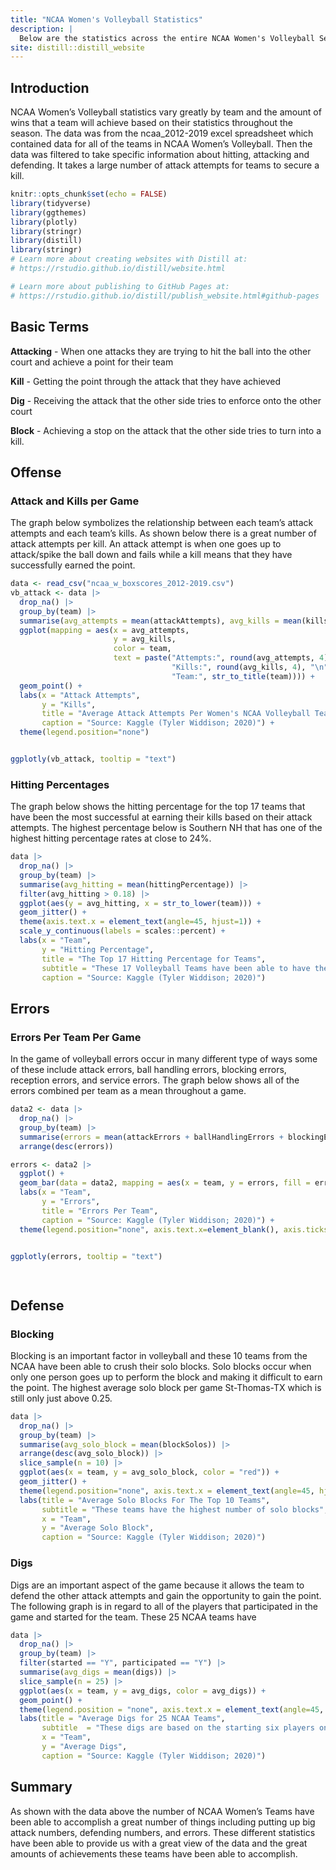 ```yaml
---
title: "NCAA Women's Volleyball Statistics"
description: |
  Below are the statistics across the entire NCAA Women's Volleyball Seasons from 2012-2019!
site: distill::distill_website
---
```

## Introduction
NCAA Women's Volleyball statistics vary greatly by team and the amount of wins that a team will achieve based on their statistics throughout the season. The data was from the ncaa_2012-2019 excel spreadsheet which contained data for all of the teams in NCAA Women's Volleyball. Then the data was filtered to take specific information about hitting, attacking and defending. It takes a large number of attack attempts for teams to secure a kill.

```r
knitr::opts_chunk$set(echo = FALSE)
library(tidyverse)
library(ggthemes)
library(plotly)
library(stringr)
library(distill)
library(stringr)
# Learn more about creating websites with Distill at:
# https://rstudio.github.io/distill/website.html

# Learn more about publishing to GitHub Pages at:
# https://rstudio.github.io/distill/publish_website.html#github-pages

```
## Basic Terms

**Attacking** - When one attacks they are trying to hit the ball into the other court and achieve a point for their team

**Kill** - Getting the point through the attack that they have achieved

**Dig** - Receiving the attack that the other side tries to enforce onto the other court

**Block** - Achieving a stop on the attack that the other side tries to turn into a kill.


## Offense

### Attack and Kills per Game 

The graph below symbolizes the relationship between each team's attack attempts and each team's kills. As shown below there is a great number of attack attempts per kill. An attack attempt is when one goes up to attack/spike the ball down and fails while a kill means that they have successfully earned the point.

```r
data <- read_csv("ncaa_w_boxscores_2012-2019.csv")
vb_attack <- data |>
  drop_na() |>
  group_by(team) |>
  summarise(avg_attempts = mean(attackAttempts), avg_kills = mean(kills)) |>
  ggplot(mapping = aes(x = avg_attempts, 
                       y = avg_kills, 
                       color = team,
                       text = paste("Attempts:", round(avg_attempts, 4), "\n", 
                                    "Kills:", round(avg_kills, 4), "\n",
                                    "Team:", str_to_title(team)))) +
  geom_point() +
  labs(x = "Attack Attempts", 
       y = "Kills",
       title = "Average Attack Attempts Per Women's NCAA Volleyball Team",
       caption = "Source: Kaggle (Tyler Widdison; 2020)") +
  theme(legend.position="none")


ggplotly(vb_attack, tooltip = "text")

```

### Hitting Percentages
The graph below shows the hitting percentage for the top 17 teams that have been the most successful at earning their kills based on their attack attempts. The highest percentage below is Southern NH that has one of the highest hitting percentage rates at close to 24%. 

```r
data |>
  drop_na() |>
  group_by(team) |>
  summarise(avg_hitting = mean(hittingPercentage)) |>
  filter(avg_hitting > 0.18) |>
  ggplot(aes(y = avg_hitting, x = str_to_lower(team))) +
  geom_jitter() +
  theme(axis.text.x = element_text(angle=45, hjust=1)) + 
  scale_y_continuous(labels = scales::percent) +
  labs(x = "Team",
       y = "Hitting Percentage",
       title = "The Top 17 Hitting Percentage for Teams",
       subtitle = "These 17 Volleyball Teams have been able to have the highest hitting percentages out of all of the\n NCAA Women's Volleyball Teams",
       caption = "Source: Kaggle (Tyler Widdison; 2020)")
```
## Errors

### Errors Per Team Per Game
In the game of volleyball errors occur in many different type of ways some of these include attack errors, ball handling errors, blocking errors, reception errors, and service errors. The graph below shows all of the errors combined per team as a mean throughout a game. 

```r
data2 <- data |>
  drop_na() |>
  group_by(team) |>
  summarise(errors = mean(attackErrors + ballHandlingErrors + blockingErrors + receptionErrors + serviceErrors)) |>
  arrange(desc(errors))

errors <- data2 |>
  ggplot() +
  geom_bar(data = data2, mapping = aes(x = team, y = errors, fill = errors, text = paste("Errors:", round(errors, 4), "\n", "Team:", str_to_title(team))), stat = "identity", alpha = 0.5) +
  labs(x = "Team",
       y = "Errors",
       title = "Errors Per Team",
       caption = "Source: Kaggle (Tyler Widdison; 2020)") +
  theme(legend.position="none", axis.text.x=element_blank(), axis.ticks.x=element_blank())


ggplotly(errors, tooltip = "text")

  
```
## Defense

### Blocking

Blocking is an important factor in volleyball and these 10 teams from the NCAA have been able to crush their solo blocks. Solo blocks occur when only one person goes up to perform the block and making it difficult to earn the point. The highest average solo block per game St-Thomas-TX which is still only just above 0.25.

```r
data |>
  drop_na() |>
  group_by(team) |>
  summarise(avg_solo_block = mean(blockSolos)) |>
  arrange(desc(avg_solo_block)) |>
  slice_sample(n = 10) |>
  ggplot(aes(x = team, y = avg_solo_block, color = "red")) +
  geom_jitter() +
  theme(legend.position="none", axis.text.x = element_text(angle=45, hjust=1)) +
  labs(title = "Average Solo Blocks For The Top 10 Teams",
       subtitle = "These teams have the highest number of solo blocks",
       x = "Team",
       y = "Average Solo Block",
       caption = "Source: Kaggle (Tyler Widdison; 2020)")
```

### Digs

Digs are an important aspect of the game because it allows the team to defend the other attack attempts and gain the opportunity to gain the point. The following graph is in regard to all of the players that participated in the game and started for the team. These 25 NCAA teams have 

```r
data |>
  drop_na() |>
  group_by(team) |>
  filter(started == "Y", participated == "Y") |>
  summarise(avg_digs = mean(digs)) |>
  slice_sample(n = 25) |>
  ggplot(aes(x = team, y = avg_digs, color = avg_digs)) +
  geom_point() +
  theme(legend.position = "none", axis.text.x = element_text(angle=45, hjust=1)) +
  labs(title = "Average Digs for 25 NCAA Teams",
       subtitle  = "These digs are based on the starting six players on each team",
       x = "Team",
       y = "Average Digs",
       caption = "Source: Kaggle (Tyler Widdison; 2020)")
```

## Summary

As shown with the data above the number of NCAA Women's Teams have been able to accomplish a great number of things including putting up big attack numbers, defending numbers, and errors. These different statistics have been able to provide us with a great view of the data and the great amounts of achievements these teams have been able to accomplish. 

